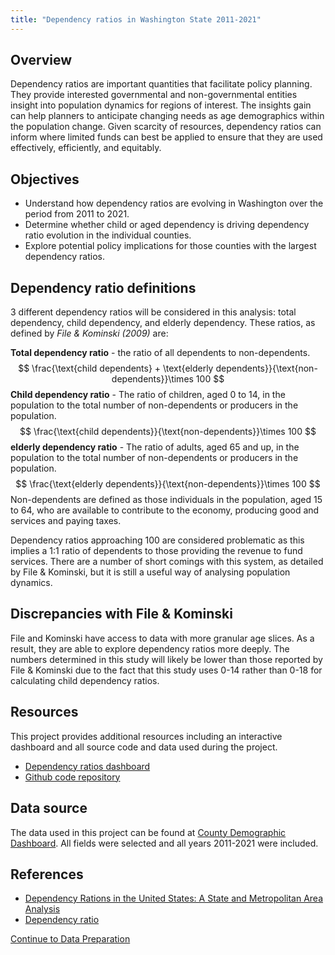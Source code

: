 ---
title: "Dependency ratios in Washington State 2011-2021"
---

## Overview
Dependency ratios are important quantities that facilitate policy planning. They provide interested governmental and non-governmental entities insight into population dynamics for regions of interest. The insights gain can help planners to anticipate changing needs as age demographics within the population change. Given scarcity of resources, dependency ratios can inform where limited funds can best be applied to ensure that they are used effectively, efficiently, and equitably.

## Objectives

* Understand how dependency ratios are evolving in Washington over the period from 2011 to 2021.
* Determine whether child or aged dependency is driving dependency ratio evolution in the individual counties.
* Explore potential policy implications for those counties with the largest dependency ratios.

## Dependency ratio definitions
3 different dependency ratios will be considered in this analysis: total dependency, child dependency, and elderly dependency. These ratios, as defined by *File & Kominski (2009)* are:

**Total dependency ratio** - the ratio of all dependents to non-dependents.
$$
\frac{\text{child dependents} + \text{elderly dependents}}{\text{non-dependents}}\times 100
$$
**Child dependency ratio** - The ratio of children, aged 0 to 14, in the population to the total number of non-dependents or producers in the population.
$$
\frac{\text{child dependents}}{\text{non-dependents}}\times 100
$$
**elderly dependency ratio** - The ratio of adults, aged 65 and up, in the population to the total number of non-dependents or producers in the population.
$$
\frac{\text{elderly dependents}}{\text{non-dependents}}\times 100
$$
Non-dependents are defined as those individuals in the population, aged 15 to 64, who are available to contribute to the economy, producing good and services and paying taxes.

Dependency ratios approaching 100 are considered problematic as this implies a 1:1 ratio of dependents to those providing the revenue to fund services. There are a number of short comings with this system, as detailed by File & Kominski, but it is still a useful way of analysing population dynamics.

::: {.callout-caution}
## Discrepancies with File & Kominski
File and Kominski have access to data with more granular age slices. As a result, they are able to explore dependency ratios more deeply. The numbers determined in this study will likely be lower than those reported by File & Kominski due to the fact that this study uses 0-14 rather than 0-18 for calculating child dependency ratios.
:::

## Resources
This project provides additional resources including an interactive dashboard and all source code and data used during the project.

* [Dependency ratios dashboard](https://public.tableau.com)
* [Github code repository](https://github.com/TrippBishopStats/total-dependency-ratios-WA)

## Data source
The data used in this project can be found at [County Demographic Dashboard](https://doh.wa.gov/data-and-statistical-reports/washington-tracking-network-wtn/demographics/county-dashboard). All fields were selected and all years 2011-2021 were included.


## References

* [Dependency Rations in the United States: A State and Metropolitan Area Analysis](https://www.census.gov/content/dam/Census/library/working-papers/2012/demo/dependency-ratios-in-the-united-states.pdf)
* [Dependency ratio](https://en.wikipedia.org/wiki/Dependency_ratio)

<section class="button-container">
  <a href="data-prep.html" role="button" class="btn btn-primary">Continue to Data Preparation</a>
</section>
